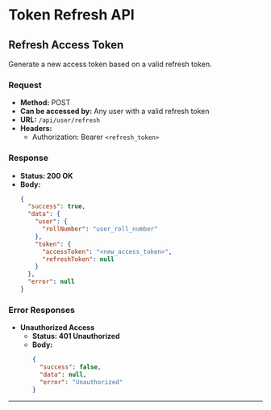 # Token Refresh API

## Refresh Access Token 

Generate a new access token based on a valid refresh token.

### Request

- **Method:** POST
- **Can be accessed by:** Any user with a valid refresh token
- **URL:** `/api/user/refresh`
- **Headers:**
  - Authorization: Bearer `<refresh_token>`

### Response

- **Status: 200 OK**
- **Body:**
  ```json
  {
    "success": true,
    "data": {
      "user": {
        "rollNumber": "user_roll_number"
      },
      "token": {
        "accessToken": "<new_access_token>",
        "refreshToken": null
      }
    },
    "error": null
  } 
  ```

### Error Responses

- **Unauthorized Access**
  - **Status: 401 Unauthorized**
  - **Body:**
    ```json
    {
      "success": false,
      "data": null,
      "error": "Unauthorized"
    }
    ```
---